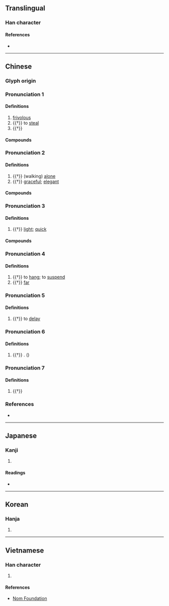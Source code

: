 {{character info/new}}
==Translingual==

===Han character===
{{Han char|rn=9|rad=人|as=06|sn=8|four=22213|canj=OLMO|ids=⿰亻兆}}

====References====
* {{Han ref|kx=0100.300|dkj=00569|dj=0213.080|hdz=10150.050|uh=4F7B|ud=20347|bh=A8D9|bd=43225}}

----

==Chinese==
{{zh-forms}}

===Glyph origin===
{{Han etym}}

===Pronunciation 1===
{{zh-pron
|m=tiāo
|c=tiu4,tiu1
|mc=y
|oc=y
|cat=a,v
}}

====Definitions====
{{zh-hanzi}}

# [[frivolous]]
# {{†}} to [[steal]]
# {{†}} {{zh-alt-form|*挑}}

====Compounds====
{{zh-der|佻佻|佻㒓|佻巧|佻脫|佻薄|佻達|躁佻|輕佻}}

===Pronunciation 2===
{{zh-pron
|m=tiáo
|c=tiu4
|mc=2
|oc=2
|cat=a
}}

====Definitions====
{{zh-hanzi}}

# {{†}} (walking) [[alone]]
# {{†}} [[graceful]]; [[elegant]]

====Compounds====
{{zh-der|佻皮|佻佻|佻身飛鏃}}

===Pronunciation 3===
{{zh-pron
|m=tiào
|cat=a
}}

====Definitions====
{{zh-hanzi}}

# {{†}} [[light]]; [[quick]]

====Compounds====
{{zh-der|佻然|佻剽}}

===Pronunciation 4===
{{zh-pron
|m=diǎo
|cat=v,a
}}

====Definitions====
{{zh-hanzi}}

# {{†}} to [[hang]]; to [[suspend]]
# {{†}} [[far]]

===Pronunciation 5===
{{zh-pron
|m=yáo
|cat=v
}}

====Definitions====
{{zh-hanzi}}

# {{†}} to [[delay]]

===Pronunciation 6===
{{zh-pron
|m=dào
|cat=
}}

====Definitions====
{{zh-hanzi}}

# {{†}} {{zh-l|*傲}}. (''{{w|Jiyun}}'')

===Pronunciation 7===
{{zh-pron
|m=zhào
|cat=
}}

====Definitions====
{{zh-hanzi}}

# {{†}} {{zh-alt-form|*肇}}

===References===
* {{R:yue:Hanzi}}

----

==Japanese==

===Kanji===
{{ja-kanji|grade=|rs=人06}}

# {{defn|lang=ja|sort=人06}}

====Readings====
* {{ja-readings
|goon=じょう
|kanon=ちょう
|kun=かる-い}}

----

==Korean==

===Hanja===
{{ko-hanja|hangeul=조|rv=jo|mr=cho}}

# {{defn|lang=ko|sort=人06}}

----

==Vietnamese==

===Han character===
{{vi-hantu|[[điêu]], [[đào]], [[diêu]]|rs=人06}}

# {{defn|lang=vi|sort=人06}}

====References====
* [http://nomfoundation.org/common/nom_details.php?codepoint=4f7b Nom Foundation]